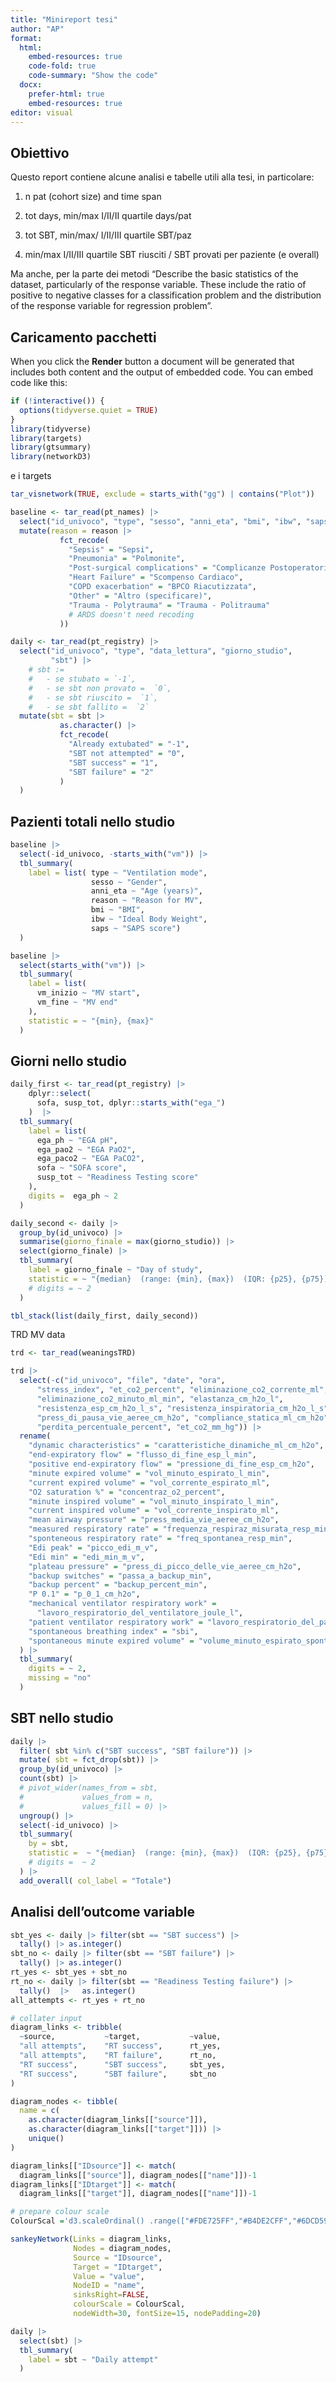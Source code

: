 ```yaml
---
title: "Minireport tesi"
author: "AP"
format:
  html:
    embed-resources: true
    code-fold: true
    code-summary: "Show the code"
  docx:
    prefer-html: true
    embed-resources: true
editor: visual
---
```


## Obiettivo

Questo report contiene alcune analisi e tabelle utili alla tesi, in particolare:

1.  n pat (cohort size) and time span

2.  tot days, min/max I/II/II quartile days/pat

3.  tot SBT, min/max/ I/II/III quartile SBT/paz

4.  min/max I/II/III quartile SBT riusciti / SBT provati per paziente (e overall)

Ma anche, per la parte dei metodi "Describe the basic statistics of the dataset, particularly of the response variable. These include the ratio of positive to negative classes for a classification problem and the distribution of the response variable for regression problem".

## Caricamento pacchetti

When you click the **Render** button a document will be generated that includes both content and the output of embedded code. You can embed code like this:

```r
if (!interactive()) {
  options(tidyverse.quiet = TRUE)
}
library(tidyverse)
library(targets)
library(gtsummary)
library(networkD3)
```

e i targets

```r
tar_visnetwork(TRUE, exclude = starts_with("gg") | contains("Plot"))
```

```r
baseline <- tar_read(pt_names) |>
  select("id_univoco", "type", "sesso", "anni_eta", "bmi", "ibw", "saps", "reason", "vm_inizio", "vm_fine") |>
  mutate(reason = reason |>
           fct_recode(
             "Sepsis" = "Sepsi",
             "Pneumonia" = "Polmonite",
             "Post-surgical complications" = "Complicanze Postoperatorie",
             "Heart Failure" = "Scompenso Cardiaco",
             "COPD exacerbation" = "BPCO Riacutizzata",
             "Other" = "Altro (specificare)",
             "Trauma - Polytrauma" = "Trauma - Politrauma"
             # ARDS doesn't need recoding
           ))

daily <- tar_read(pt_registry) |>
  select("id_univoco", "type", "data_lettura", "giorno_studio", 
         "sbt") |>
    # sbt :=
    #   - se stubato = `-1`,
    #   - se sbt non provato =  `0`,
    #   - se sbt riuscito =  `1`,
    #   - se sbt fallito =  `2`
  mutate(sbt = sbt |>
           as.character() |>
           fct_recode(
             "Already extubated" = "-1",
             "SBT not attempted" = "0",
             "SBT success" = "1",
             "SBT failure" = "2"
           )
  )
```

## Pazienti totali nello studio

```r
baseline |>
  select(-id_univoco, -starts_with("vm")) |>
  tbl_summary(
    label = list( type ~ "Ventilation mode",
                  sesso ~ "Gender",
                  anni_eta ~ "Age (years)",
                  reason ~ "Reason for MV",
                  bmi ~ "BMI",
                  ibw ~ "Ideal Body Weight",
                  saps ~ "SAPS score")
  )
```

```r
baseline |>
  select(starts_with("vm")) |>
  tbl_summary(
    label = list(
      vm_inizio ~ "MV start",
      vm_fine ~ "MV end"
    ),
    statistic = ~ "{min}, {max}"
  )
```

## Giorni nello studio

```r
daily_first <- tar_read(pt_registry) |>
    dplyr::select(
      sofa, susp_tot, dplyr::starts_with("ega_")
    )  |>
  tbl_summary(
    label = list(
      ega_ph ~ "EGA pH",
      ega_pao2 ~ "EGA PaO2",
      ega_paco2 ~ "EGA PaCO2",
      sofa ~ "SOFA score",
      susp_tot ~ "Readiness Testing score"
    ),
    digits =  ega_ph ~ 2
  )

daily_second <- daily |>
  group_by(id_univoco) |>
  summarise(giorno_finale = max(giorno_studio)) |>
  select(giorno_finale) |>
  tbl_summary(
    label = giorno_finale ~ "Day of study",
    statistic = ~ "{median}  (range: {min}, {max})  (IQR: {p25}, {p75})",
    # digits = ~ 2
  )

tbl_stack(list(daily_first, daily_second))
```

TRD MV data

```r
trd <- tar_read(weaningsTRD)

trd |>
  select(-c("id_univoco", "file", "date", "ora",
      "stress_index", "et_co2_percent", "eliminazione_co2_corrente_ml",
      "eliminazione_co2_minuto_ml_min", "elastanza_cm_h2o_l",
      "resistenza_esp_cm_h2o_l_s", "resistenza_inspiratoria_cm_h2o_l_s",
      "press_di_pausa_vie_aeree_cm_h2o", "compliance_statica_ml_cm_h2o",
      "perdita_percentuale_percent", "et_co2_mm_hg")) |>
  rename(
    "dynamic characteristics" = "caratteristiche_dinamiche_ml_cm_h2o",
    "end-expiratory flow" = "flusso_di_fine_esp_l_min",
    "positive end-expiratory flow" = "pressione_di_fine_esp_cm_h2o",
    "minute expired volume" = "vol_minuto_espirato_l_min",
    "current expired volume" = "vol_corrente_espirato_ml",                   
    "O2 saturation %" = "concentraz_o2_percent",
    "minute inspired volume" = "vol_minuto_inspirato_l_min",                 
    "current inspired volume" = "vol_corrente_inspirato_ml",
    "mean airway pressure" = "press_media_vie_aeree_cm_h2o",               
    "measured respiratory rate" = "frequenza_respiraz_misurata_resp_min",
    "sponteneous respiratory rate" = "freq_spontanea_resp_min",      
    "Edi peak" = "picco_edi_m_v",
    "Edi min" = "edi_min_m_v",                             
    "plateau pressure" = "press_di_picco_delle_vie_aeree_cm_h2o",
    "backup switches" = "passa_a_backup_min",                         
    "backup percent" = "backup_percent_min",
    "P 0.1" = "p_0_1_cm_h2o",                               
    "mechanical ventilator respiratory work" =
      "lavoro_respiratorio_del_ventilatore_joule_l",
    "patient ventilator respiratory work" = "lavoro_respiratorio_del_paziente_joule_l",   
    "spontaneous breathing index" = "sbi",
    "spontaneous minute expired volume" = "volume_minuto_espirato_spontaneo_l_min"     
  ) |>
  tbl_summary(
    digits = ~ 2,
    missing = "no"
  )
```

## SBT nello studio

```r
daily |>
  filter( sbt %in% c("SBT success", "SBT failure")) |>
  mutate( sbt = fct_drop(sbt)) |>
  group_by(id_univoco) |>
  count(sbt) |>
  # pivot_wider(names_from = sbt,
  #             values_from = n,
  #             values_fill = 0) |>
  ungroup() |>
  select(-id_univoco) |>
  tbl_summary( 
    by = sbt,
    statistic =  ~ "{median}  (range: {min}, {max})  (IQR: {p25}, {p75})",
    # digits =  ~ 2
  ) |>
  add_overall( col_label = "Totale")
```

## Analisi dell'outcome variable

```r

sbt_yes <- daily |> filter(sbt == "SBT success") |>
  tally() |> as.integer()
sbt_no <- daily |> filter(sbt == "SBT failure") |>
  tally() |> as.integer()
rt_yes <- sbt_yes + sbt_no
rt_no <- daily |> filter(sbt == "Readiness Testing failure") |> 
  tally()  |>   as.integer()
all_attempts <- rt_yes + rt_no

# collater input
diagram_links <- tribble(
  ~source,           ~target,           ~value,
  "all attempts",    "RT success",      rt_yes,
  "all attempts",    "RT failure",      rt_no,
  "RT success",      "SBT success",     sbt_yes,
  "RT success",      "SBT failure",     sbt_no
)

diagram_nodes <- tibble(
  name = c(
    as.character(diagram_links[["source"]]), 
    as.character(diagram_links[["target"]])) |>
    unique()
)

diagram_links[["IDsource"]] <- match(
  diagram_links[["source"]], diagram_nodes[["name"]])-1 
diagram_links[["IDtarget"]] <- match(
  diagram_links[["target"]], diagram_nodes[["name"]])-1

# prepare colour scale
ColourScal ='d3.scaleOrdinal() .range(["#FDE725FF","#B4DE2CFF","#6DCD59FF","#35B779FF","#1F9E89FF","#26828EFF","#31688EFF","#3E4A89FF","#482878FF","#440154FF"])'

sankeyNetwork(Links = diagram_links,
              Nodes = diagram_nodes,
              Source = "IDsource", 
              Target = "IDtarget",
              Value = "value",
              NodeID = "name", 
              sinksRight=FALSE,
              colourScale = ColourScal,
              nodeWidth=30, fontSize=15, nodePadding=20)

```

```r
daily |>
  select(sbt) |>
  tbl_summary(
    label = sbt ~ "Daily attempt"
  )
```
